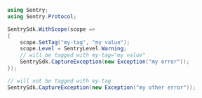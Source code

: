 ```csharp
using Sentry;
using Sentry.Protocol;

SentrySdk.WithScope(scope =>
{
    scope.SetTag("my-tag", "my value");
    scope.Level = SentryLevel.Warning;
    // will be tagged with my-tag="my value"
    SentrySdk.CaptureException(new Exception("my error"));
});

// will not be tagged with my-tag
SentrySdk.CaptureException(new Exception("my other error"));
```
